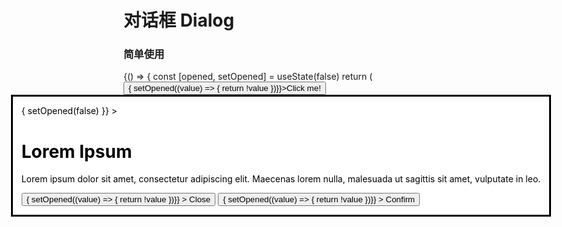 
<Meta title="Dialog" component={Dialog} />

# 对话框 Dialog

### 简单使用

<Preview>
  <Story name="Dialog">
    {() => {
      const [opened, setOpened] = useState(false)
      return (
        <div>
          <Button onClick={() => { setOpened((value) => { return !value })}}>Click me!</Button>
          <Dialog
            open={opened}
            focusTrap={true}
            onClickAway={() => {
              setOpened(false)
            }}
          >
            <div style={{ width: 400, height: 300 }}>
              <h1 style={{ marginTop: 0 }}>Lorem Ipsum</h1>
              <p>Lorem ipsum dolor sit amet, consectetur adipiscing elit. Maecenas lorem nulla, malesuada ut sagittis sit amet, vulputate in leo.</p>
            </div>
            <div className="flex flex-row justify-end">
              <Button
                className="bg-red-500"
                onClick={() => { setOpened((value) => { return !value })}}
              >
                Close
              </Button>
              <Button
                className="ml-2"
                onClick={() => { setOpened((value) => { return !value })}}
              >
                Confirm
              </Button>
              </div>
          </Dialog>
        </div>
      )
    }}
  </Story>
</Preview>

### Props

<Props components={{ Dialog }} />